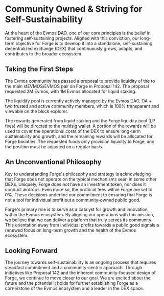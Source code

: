 # Community Owned & Striving for Self-Sustainability

At the heart of the Evmos DAO, one of our core principles is the belief in fostering self-sustaining projects. Aligned with this conviction, our long-term objective for Forge is to develop it into a standalone, self-sustaining decentralized exchange (DEX) that continuously grows, adapts, and contributes to the broader ecosystem.

## Taking the First Steps

The Evmos community has passed a proposal to provide liquidity of the to the main stEVMOS/EVMOS pair on Forge in Proposal 142. The proposal requested 2M Evmos, with 1M Evmos allocated for liquid staking. 

The liquidity pool is currently actively managed by the Evmos DAO, OA + two trusted and active community members, which is 100% transparent and viewable on the block explorer. 

The rewards generated from liquid staking and the Forge liquidity pool (LP fees) will be directed to the multisig wallet. A portion of the rewards will be used to cover the operational costs of the DEX to ensure long-term sustainability and growth, and the remaining rewards will be allocated for Forge bounties. The requested funds only provision liquidity to Forge, and the position must be adjusted on a regular basis.

## An Unconventional Philosophy

Key to understanding Forge's philosophy and strategy is acknowledging that Forge does not operate on the typical mechanisms seen in some other DEXs. Uniquely, Forge does not have an investment token, nor does it conduct airdrops. Even more so, the protocol fees within Forge are set to 0%. These decisions underline our commitment to ensuring that Forge is not a tool for individual profit but a community-owned public good. 

Forge's primary role is to serve as a catalyst for growth and innovation within the Evmos ecosystem. By aligning our operations with this mission, we believe that we can deliver a platform that truly serves its community. This orientation away from individual profits towards a public good signals a renewed focus on long-term growth and the health of the Evmos ecosystem.

## Looking Forward 

The journey towards self-sustainability is an ongoing process that requires steadfast commitment and a community-centric approach. Through initiatives like Proposal 142 and the inherent community-focused design of Forge, we continue to move closer to our goal. We are excited about the future and the potential it holds for further establishing Forge as a cornerstone of the Evmos ecosystem and a leader in the DEX space.